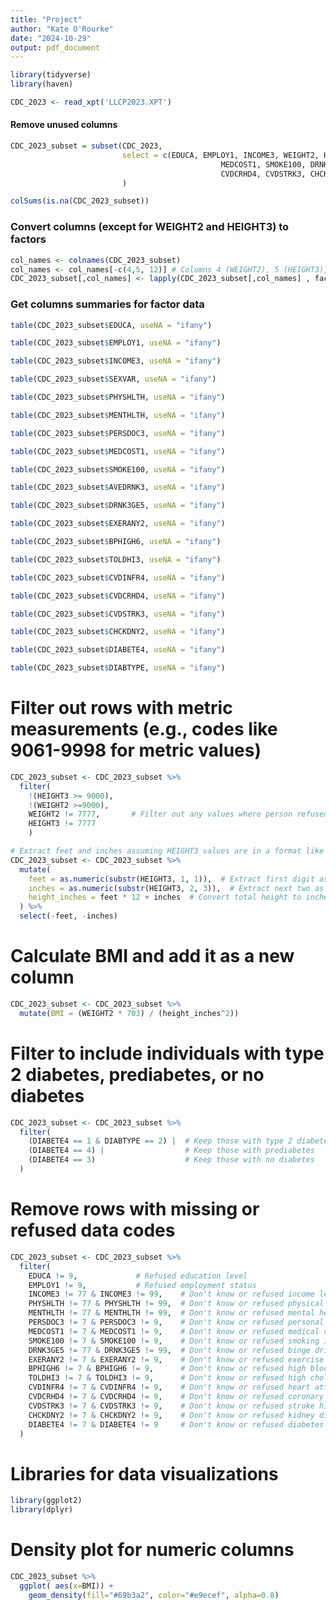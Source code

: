```yaml
---
title: "Project"
author: "Kate O'Rourke"
date: "2024-10-29"
output: pdf_document
---
```


```r
library(tidyverse)
library(haven)
```

```r
CDC_2023 <- read_xpt('LLCP2023.XPT')
```

#### Remove unused columns
```r
CDC_2023_subset = subset(CDC_2023, 
                         select = c(EDUCA, EMPLOY1, INCOME3, WEIGHT2, HEIGHT3, SEXVAR, PHYSHLTH, MENTHLTH, PERSDOC3,
                                               MEDCOST1, SMOKE100, DRNK3GE5, EXERANY2, BPHIGH6, TOLDHI3, CVDINFR4,
                                               CVDCRHD4, CVDSTRK3, CHCKDNY2, DIABETE4, DIABTYPE)
                         )
```

```r
colSums(is.na(CDC_2023_subset))
```

### Convert columns (except for WEIGHT2 and HEIGHT3) to factors
```r
col_names <- colnames(CDC_2023_subset)
col_names <- col_names[-c(4,5, 12)] # Columns 4 (WEIGHT2), 5 (HEIGHT3), and 12 (DRNK3GE5)
CDC_2023_subset[,col_names] <- lapply(CDC_2023_subset[,col_names] , factor)
```

### Get columns summaries for factor data
```r
table(CDC_2023_subset$EDUCA, useNA = "ifany")
```

```r
table(CDC_2023_subset$EMPLOY1, useNA = "ifany")
```

```r
table(CDC_2023_subset$INCOME3, useNA = "ifany")
```

```r
table(CDC_2023_subset$SEXVAR, useNA = "ifany")
```

```r
table(CDC_2023_subset$PHYSHLTH, useNA = "ifany")
```

```r
table(CDC_2023_subset$MENTHLTH, useNA = "ifany")
```

```r
table(CDC_2023_subset$PERSDOC3, useNA = "ifany")
```

```r
table(CDC_2023_subset$MEDCOST1, useNA = "ifany")
```

```r
table(CDC_2023_subset$SMOKE100, useNA = "ifany")
```

```r
table(CDC_2023_subset$AVEDRNK3, useNA = "ifany")
```

```r
table(CDC_2023_subset$DRNK3GE5, useNA = "ifany")
```

```r
table(CDC_2023_subset$EXERANY2, useNA = "ifany")
```

```r
table(CDC_2023_subset$BPHIGH6, useNA = "ifany")
```

```r
table(CDC_2023_subset$TOLDHI3, useNA = "ifany")
```

```r
table(CDC_2023_subset$CVDINFR4, useNA = "ifany")
```

```r
table(CDC_2023_subset$CVDCRHD4, useNA = "ifany")
```

```r
table(CDC_2023_subset$CVDSTRK3, useNA = "ifany")
```

```r
table(CDC_2023_subset$CHCKDNY2, useNA = "ifany")
```

```r
table(CDC_2023_subset$DIABETE4, useNA = "ifany")
```

```r
table(CDC_2023_subset$DIABTYPE, useNA = "ifany")
```

# Filter out rows with metric measurements (e.g., codes like 9061-9998 for metric values)
```r

CDC_2023_subset <- CDC_2023_subset %>%
  filter(
    !(HEIGHT3 >= 9000),
    !(WEIGHT2 >=9000),
    WEIGHT2 != 7777,       # Filter out any values where person refused or didn't know weight
    HEIGHT3 != 7777
    )

# Extract feet and inches assuming HEIGHT3 values are in a format like '511' (5 feet, 11 inches)
CDC_2023_subset <- CDC_2023_subset %>%
  mutate(
    feet = as.numeric(substr(HEIGHT3, 1, 1)),  # Extract first digit as feet
    inches = as.numeric(substr(HEIGHT3, 2, 3)),  # Extract next two as inches
    height_inches = feet * 12 + inches  # Convert total height to inches
  ) %>%
  select(-feet, -inches) 
```

# Calculate BMI and add it as a new column
```r
CDC_2023_subset <- CDC_2023_subset %>%
  mutate(BMI = (WEIGHT2 * 703) / (height_inches^2))
```

# Filter to include individuals with type 2 diabetes, prediabetes, or no diabetes
```r
CDC_2023_subset <- CDC_2023_subset %>%
  filter(
    (DIABETE4 == 1 & DIABTYPE == 2) |  # Keep those with type 2 diabetes
    (DIABETE4 == 4) |                  # Keep those with prediabetes
    (DIABETE4 == 3)                    # Keep those with no diabetes
  )
```

# Remove rows with missing or refused data codes
```r
CDC_2023_subset <- CDC_2023_subset %>%
  filter(
    EDUCA != 9,             # Refused education level
    EMPLOY1 != 9,           # Refused employment status
    INCOME3 != 77 & INCOME3 != 99,    # Don't know or refused income level
    PHYSHLTH != 77 & PHYSHLTH != 99,  # Don't know or refused physical health
    MENTHLTH != 77 & MENTHLTH != 99,  # Don't know or refused mental health
    PERSDOC3 != 7 & PERSDOC3 != 9,    # Don't know or refused personal doctor info
    MEDCOST1 != 7 & MEDCOST1 != 9,    # Don't know or refused medical cost
    SMOKE100 != 7 & SMOKE100 != 9,    # Don't know or refused smoking info
    DRNK3GE5 != 77 & DRNK3GE5 != 99,  # Don't know or refused binge drinking info
    EXERANY2 != 7 & EXERANY2 != 9,    # Don't know or refused exercise info
    BPHIGH6 != 7 & BPHIGH6 != 9,      # Don't know or refused high blood pressure
    TOLDHI3 != 7 & TOLDHI3 != 9,      # Don't know or refused high cholesterol
    CVDINFR4 != 7 & CVDINFR4 != 9,    # Don't know or refused heart attack history
    CVDCRHD4 != 7 & CVDCRHD4 != 9,    # Don't know or refused coronary heart disease
    CVDSTRK3 != 7 & CVDSTRK3 != 9,    # Don't know or refused stroke history
    CHCKDNY2 != 7 & CHCKDNY2 != 9,    # Don't know or refused kidney disease
    DIABETE4 != 7 & DIABETE4 != 9     # Don't know or refused diabetes status
  )

```

# Libraries for data visualizations
```r
library(ggplot2)
library(dplyr)
```

# Density plot for numeric columns
```r
CDC_2023_subset %>%
  ggplot( aes(x=BMI)) +
    geom_density(fill="#69b3a2", color="#e9ecef", alpha=0.8)
```
